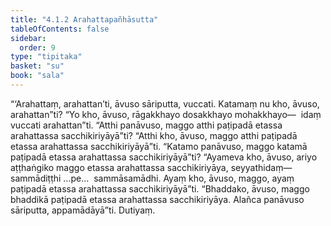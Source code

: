```yaml
---
title: "4.1.2 Arahattapañhāsutta"
tableOfContents: false
sidebar:
  order: 9
type: "tipitaka"
basket: "su"
book: "sala"
---
```



<DynamicBreadcrumb />

<Division number="315" book="sala">

<Paragraph number="1328" book="sala">
“‘Arahattaṃ, arahattan’ti, āvuso sāriputta, vuccati. Katamaṃ nu kho, āvuso, arahattan”ti? “Yo kho, āvuso, rāgakkhayo dosakkhayo mohakkhayo—  idaṃ vuccati arahattan”ti. “Atthi panāvuso, maggo atthi paṭipadā etassa arahattassa sacchikiriyāyā”ti? “Atthi kho, āvuso, maggo atthi paṭipadā etassa arahattassa sacchikiriyāyā”ti. “Katamo panāvuso, maggo katamā paṭipadā etassa arahattassa sacchikiriyāyā”ti? “Ayameva kho, āvuso, ariyo aṭṭhaṅgiko maggo etassa arahattassa sacchikiriyāya, seyyathidaṃ—  sammādiṭṭhi …pe…  sammāsamādhi. Ayaṃ kho, āvuso, maggo, ayaṃ paṭipadā etassa arahattassa sacchikiriyāyā”ti. “Bhaddako, āvuso, maggo bhaddikā paṭipadā etassa arahattassa sacchikiriyāya. Alañca panāvuso sāriputta, appamādāyā”ti.

</Paragraph>
</Division>

<Paragraph number="1329" type="center" book="sala">
Dutiyaṃ.
</Paragraph>